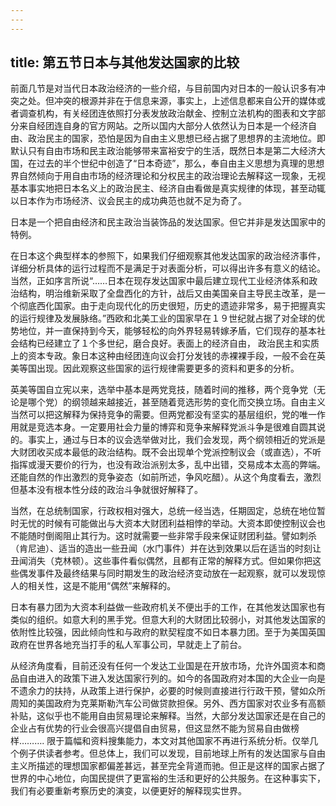 ```yaml
---
---
---
```

title: 第五节日本与其他发达国家的比较
---



前面几节是对当代日本政治经济的一些介绍，与目前国内对日本的一般认识多有冲突之处。但冲突的根源并非在于信息来源，事实上，上述信息都来自公开的媒体或者调查机构，有关经团连依照打分表发放政治献金、控制立法机构的图表和文字部分来自经团连自身的官方网站。之所以国内大部分人依然认为日本是一个经济自由、政治民主的国家，恐怕是因为自由主义思想已经占据了思想界的主流地位。即默认只有自由市场和民主政治能够带来富裕安宁的生活，既然日本是第二大经济大国，在过去的半个世纪中创造了“日本奇迹”，那么，奉自由主义思想为真理的思想界自然倾向于用自由市场的经济理论和分权民主的政治理论去解释这一现象，无视基本事实地把日本名义上的政治民主、经济自由看做是真实规律的体现，甚至动辄以日本作为市场经济、议会民主的成功典范也就不足为奇了。

日本是一个把自由经济和民主政治当装饰品的发达国家。但它并非是发达国家中的特例。

在日本这个典型样本的参照下，如果我们仔细观察其他发达国家的政治经济事件，详细分析具体的运行过程而不是满足于对表面分析，可以得出许多有意义的结论。当然，正如序言所说“……日本在现存发达国家中最后建立现代工业经济体系和政治结构，明治维新采取了全盘西化的方针，战后又由美国亲自主导民主改革，是一个彻底西化国家。由于走向现代化的历史很短，历史的遗迹非常多，易于把握真实的运行规律及发展脉络。”西欧和北美工业的国家早在１９世纪就占据了对全球的优势地位，并一直保持到今天，能够轻松的向外界轻易转嫁矛盾，它们现存的基本社会结构已经建立了１个多世纪，磨合良好。表面上的经济自由，
政治民主和实质上的资本专政。象日本这种由经团连向议会打分发钱的赤裸裸手段，一般不会在英美等国出现。因此观察这些国家的运行规律需要更多的资料和更多的分析。

英美等国自立宪以来，选举中基本是两党竞技，随着时间的推移，两个竞争党（无论是哪个党）的纲领越来越接近，甚至随着竞选形势的变化而交换立场。自由主义当然可以把这解释为保持竞争的需要。但两党都没有坚实的基层组织，党的唯一作用就是竞选本身。一定要用社会力量的博弈和竞争来解释党派斗争是很难自圆其说的。事实上，通过与日本的议会选举做对比，我们会发现，两个纲领相近的党派是大财团收买成本最低的政治结构。既不会出现单个党派控制议会（或直选），不听指挥或漫天要价的行为，也没有政治派别太多，乱中出错，交易成本太高的弊端。还能自然的作出激烈的竞争姿态（如前所述，争风吃醋）。从这个角度看去，激烈但基本没有根本性分歧的政治斗争就很好解释了。

当然，在总统制国家，行政权相对强大，总统一经当选，任期固定，总统在地位暂时无忧的时候有可能做出与大资本大财团利益相悖的举动。大资本即使控制议会也不能随时倒阁阻止其行为。这时就需要一些非常手段来保证财团利益。譬如刺杀（肯尼迪）、适当的造出一些丑闻（水门事件）并在达到效果以后在适当的时刻让丑闻消失（克林顿）。这些事件看似偶然，且都有正常的解释方式。但如果你把这些偶发事件及最终结果与同时期发生的政治经济变动放在一起观察，就可以发现惊人的相关性，这是不能用“偶然”来解释的。

日本有暴力团为大资本利益做一些政府机关不便出手的工作，在其他发达国家也有类似的组织。如意大利的黑手党。但意大利的大财团比较弱小，对其他发达国家的依附性比较强，因此倾向性和与政府的默契程度不如日本暴力团。至于为美国英国政府在世界各地充当打手的私人军事公司，早就走上了前台。

从经济角度看，目前还没有任何一个发达工业国是在开放市场，允许外国资本和商品自由进入的政策下进入发达国家行列的。如今的各国政府对本国的大企业一向是不遗余力的扶持，从政策上进行保护，必要的时候则直接进行行政干预，譬如众所周知的美国政府为克莱斯勒汽车公司做贷款担保。另外、西方国家对农业多有高额补贴，这似乎也不能用自由贸易理论来解释。当然，大部分发达国家还是在自己的企业占有优势的行业会很高兴提倡自由贸易，但这显然不能为贸易自由做榜样……….
限于篇幅和资料搜集能力，本文对其他国家不再进行系统分析。仅举几个例子供读者参考。但总体上，我们可以发现，目前地球上所有的发达国家与自由主义所描述的理想国家都偏差甚远，甚至完全背道而驰。但正是这样的国家占据了世界的中心地位，向国民提供了更富裕的生活和更好的公共服务。在这种事实下，我们有必要重新考察历史的演变，以便更好的解释现实世界。